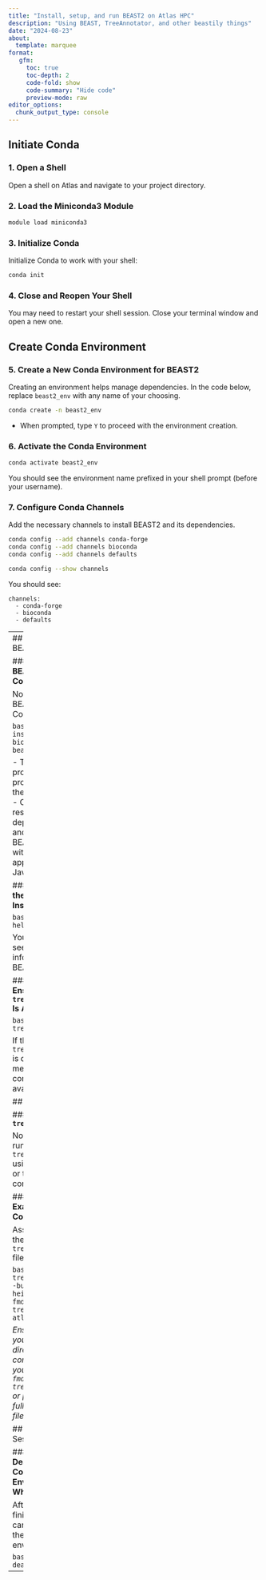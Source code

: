 ```yaml
---
title: "Install, setup, and run BEAST2 on Atlas HPC"
description: "Using BEAST, TreeAnnotator, and other beastily things"
date: "2024-08-23"
about:
  template: marquee
format: 
   gfm:
     toc: true
     toc-depth: 2
     code-fold: show
     code-summary: "Hide code"
     preview-mode: raw
editor_options: 
  chunk_output_type: console
---
```


## Initiate Conda

### **1. Open a Shell**
Open a shell on Atlas and navigate to your project directory.


### **2. Load the Miniconda3 Module**
```bash
module load miniconda3
```

### **3. Initialize Conda**
Initialize Conda to work with your shell:

```bash
conda init
```
### **4. Close and Reopen Your Shell**

You may need to restart your shell session.  Close your terminal window and open a new one.

## Create Conda Environment
### **5. Create a New Conda Environment for BEAST2**

Creating an environment helps manage dependencies.  In the code below, replace `beast2_env` with any name of your choosing.  

```bash
conda create -n beast2_env
```

- When prompted, type `Y` to proceed with the environment creation.

### **6. Activate the Conda Environment**

```bash
conda activate beast2_env
```

You should see the environment name prefixed in your shell prompt (before your username).  

### **7. Configure Conda Channels**

Add the necessary channels to install BEAST2 and its dependencies. 

```bash
conda config --add channels conda-forge
conda config --add channels bioconda
conda config --add channels defaults
```

```bash
conda config --show channels
```

You should see:

```
channels:
  - conda-forge
  - bioconda
  - defaults
```

---
## Install BEAST2 

### **8. Install BEAST2 via Conda**

Now, install BEAST2 using Conda:

```bash
conda install -c bioconda beast2
```

- Type `Y` when prompted to proceed with the installation.
- Conda will resolve dependencies and install BEAST2 along with the appropriate Java version.

### **9. Verify the Installation**

```bash
beast -help
```

You should see usage information for BEAST2.

### **10. Ensure `treeannotator` Is Available**

```bash
which treeannotator
```

If the path to `treeannotator` is displayed, it means the command is available.

## Test Run  

### **11. Run `treeannotator`**

Now you can run `treeannotator` using the alias or the command.

##### **Example Command:**

Assuming that the `fmd-viet-treelog.trees` file are

```bash
treeannotator -burnin 10 -heights median fmd-viet-treelog.trees atlas_test.tre
```

*Ensure that you are in the directory containing your input file `fmd-viet-treelog.trees` or provide the full path to the file.*



## End Session

### **12. Deactivate the Conda Environment When Done**

After you're finished, you can deactivate the environment:

```bash
conda deactivate
```

---
